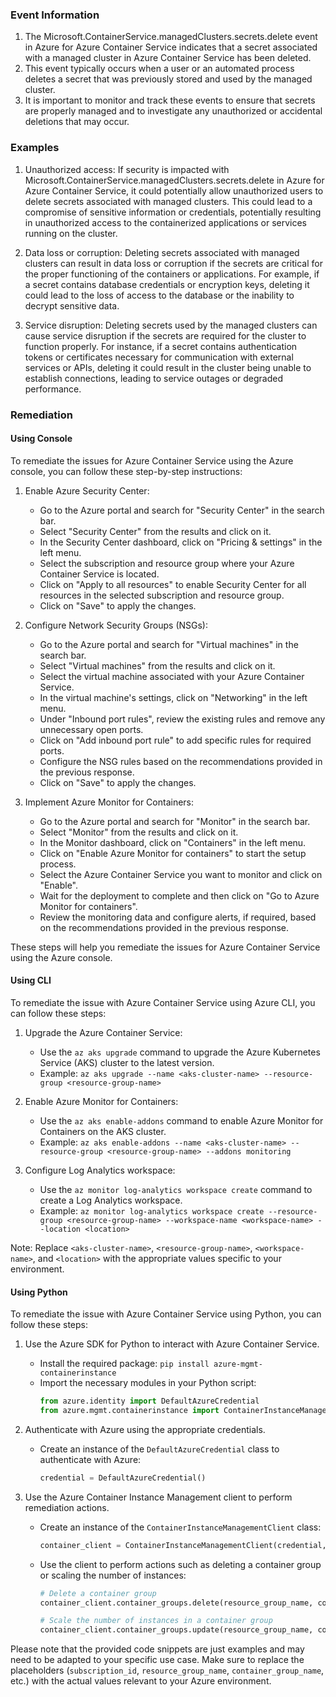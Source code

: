 
### Event Information

1. The Microsoft.ContainerService.managedClusters.secrets.delete event in Azure for Azure Container Service indicates that a secret associated with a managed cluster in Azure Container Service has been deleted.
2. This event typically occurs when a user or an automated process deletes a secret that was previously stored and used by the managed cluster.
3. It is important to monitor and track these events to ensure that secrets are properly managed and to investigate any unauthorized or accidental deletions that may occur.


### Examples

1. Unauthorized access: If security is impacted with Microsoft.ContainerService.managedClusters.secrets.delete in Azure for Azure Container Service, it could potentially allow unauthorized users to delete secrets associated with managed clusters. This could lead to a compromise of sensitive information or credentials, potentially resulting in unauthorized access to the containerized applications or services running on the cluster.

2. Data loss or corruption: Deleting secrets associated with managed clusters can result in data loss or corruption if the secrets are critical for the proper functioning of the containers or applications. For example, if a secret contains database credentials or encryption keys, deleting it could lead to the loss of access to the database or the inability to decrypt sensitive data.

3. Service disruption: Deleting secrets used by the managed clusters can cause service disruption if the secrets are required for the cluster to function properly. For instance, if a secret contains authentication tokens or certificates necessary for communication with external services or APIs, deleting it could result in the cluster being unable to establish connections, leading to service outages or degraded performance.

### Remediation

#### Using Console

To remediate the issues for Azure Container Service using the Azure console, you can follow these step-by-step instructions:

1. Enable Azure Security Center:
   - Go to the Azure portal and search for "Security Center" in the search bar.
   - Select "Security Center" from the results and click on it.
   - In the Security Center dashboard, click on "Pricing & settings" in the left menu.
   - Select the subscription and resource group where your Azure Container Service is located.
   - Click on "Apply to all resources" to enable Security Center for all resources in the selected subscription and resource group.
   - Click on "Save" to apply the changes.

2. Configure Network Security Groups (NSGs):
   - Go to the Azure portal and search for "Virtual machines" in the search bar.
   - Select "Virtual machines" from the results and click on it.
   - Select the virtual machine associated with your Azure Container Service.
   - In the virtual machine's settings, click on "Networking" in the left menu.
   - Under "Inbound port rules", review the existing rules and remove any unnecessary open ports.
   - Click on "Add inbound port rule" to add specific rules for required ports.
   - Configure the NSG rules based on the recommendations provided in the previous response.
   - Click on "Save" to apply the changes.

3. Implement Azure Monitor for Containers:
   - Go to the Azure portal and search for "Monitor" in the search bar.
   - Select "Monitor" from the results and click on it.
   - In the Monitor dashboard, click on "Containers" in the left menu.
   - Click on "Enable Azure Monitor for containers" to start the setup process.
   - Select the Azure Container Service you want to monitor and click on "Enable".
   - Wait for the deployment to complete and then click on "Go to Azure Monitor for containers".
   - Review the monitoring data and configure alerts, if required, based on the recommendations provided in the previous response.

These steps will help you remediate the issues for Azure Container Service using the Azure console.

#### Using CLI

To remediate the issue with Azure Container Service using Azure CLI, you can follow these steps:

1. Upgrade the Azure Container Service: 
   - Use the `az aks upgrade` command to upgrade the Azure Kubernetes Service (AKS) cluster to the latest version.
   - Example: `az aks upgrade --name <aks-cluster-name> --resource-group <resource-group-name>`

2. Enable Azure Monitor for Containers:
   - Use the `az aks enable-addons` command to enable Azure Monitor for Containers on the AKS cluster.
   - Example: `az aks enable-addons --name <aks-cluster-name> --resource-group <resource-group-name> --addons monitoring`

3. Configure Log Analytics workspace:
   - Use the `az monitor log-analytics workspace create` command to create a Log Analytics workspace.
   - Example: `az monitor log-analytics workspace create --resource-group <resource-group-name> --workspace-name <workspace-name> --location <location>`

Note: Replace `<aks-cluster-name>`, `<resource-group-name>`, `<workspace-name>`, and `<location>` with the appropriate values specific to your environment.

#### Using Python

To remediate the issue with Azure Container Service using Python, you can follow these steps:

1. Use the Azure SDK for Python to interact with Azure Container Service.
   - Install the required package: `pip install azure-mgmt-containerinstance`
   - Import the necessary modules in your Python script: 
     ```python
     from azure.identity import DefaultAzureCredential
     from azure.mgmt.containerinstance import ContainerInstanceManagementClient
     ```

2. Authenticate with Azure using the appropriate credentials.
   - Create an instance of the `DefaultAzureCredential` class to authenticate with Azure:
     ```python
     credential = DefaultAzureCredential()
     ```

3. Use the Azure Container Instance Management client to perform remediation actions.
   - Create an instance of the `ContainerInstanceManagementClient` class:
     ```python
     container_client = ContainerInstanceManagementClient(credential, subscription_id)
     ```
   - Use the client to perform actions such as deleting a container group or scaling the number of instances:
     ```python
     # Delete a container group
     container_client.container_groups.delete(resource_group_name, container_group_name)

     # Scale the number of instances in a container group
     container_client.container_groups.update(resource_group_name, container_group_name, container_group)
     ```

Please note that the provided code snippets are just examples and may need to be adapted to your specific use case. Make sure to replace the placeholders (`subscription_id`, `resource_group_name`, `container_group_name`, etc.) with the actual values relevant to your Azure environment.


